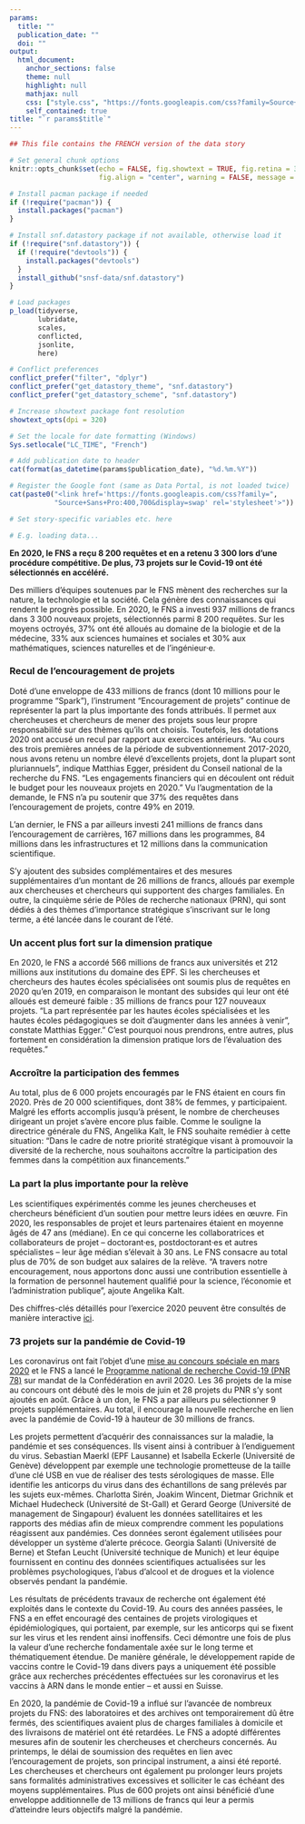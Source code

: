 ```yaml
---
params: 
  title: ""
  publication_date: ""
  doi: ""
output: 
  html_document:
    anchor_sections: false
    theme: null
    highlight: null
    mathjax: null
    css: ["style.css", "https://fonts.googleapis.com/css?family=Source+Sans+Pro:400,700&display=swap"]
    self_contained: true
title: "`r params$title`"
---
```


```r
## This file contains the FRENCH version of the data story 

# Set general chunk options
knitr::opts_chunk$set(echo = FALSE, fig.showtext = TRUE, fig.retina = 3, 
                      fig.align = "center", warning = FALSE, message = FALSE)

# Install pacman package if needed
if (!require("pacman")) {
  install.packages("pacman")
}

# Install snf.datastory package if not available, otherwise load it
if (!require("snf.datastory")) {
  if (!require("devtools")) {
    install.packages("devtools")
  }
  install_github("snsf-data/snf.datastory")
}

# Load packages
p_load(tidyverse,
       lubridate,
       scales, 
       conflicted, 
       jsonlite,
       here)

# Conflict preferences
conflict_prefer("filter", "dplyr")
conflict_prefer("get_datastory_theme", "snf.datastory")
conflict_prefer("get_datastory_scheme", "snf.datastory")

# Increase showtext package font resolution
showtext_opts(dpi = 320)

# Set the locale for date formatting (Windows)
Sys.setlocale("LC_TIME", "French")
```

```r
# Add publication date to header
cat(format(as_datetime(params$publication_date), "%d.%m.%Y"))

# Register the Google font (same as Data Portal, is not loaded twice)
cat(paste0("<link href='https://fonts.googleapis.com/css?family=", 
           "Source+Sans+Pro:400,700&display=swap' rel='stylesheet'>"))
```

```r
# Set story-specific variables etc. here

# E.g. loading data...

```


<!-- Short lead (2-3 sentences) in bold -->

__En 2020, le FNS a reçu 8 200 requêtes et en a retenu 3 300 lors d’une procédure compétitive. De plus, 73 projets sur le Covid-19 ont été sélectionnés en accéléré.__

Des milliers d'équipes soutenues par le FNS mènent des recherches sur la nature, la technologie et la société. Cela génère des connaissances qui rendent le progrès possible. En 2020, le FNS a investi 937 millions de francs dans 3 300 nouveaux projets, sélectionnés parmi 8 200 requêtes. Sur les moyens octroyés, 37% ont été alloués au domaine de la biologie et de la médecine, 33% aux sciences humaines et sociales et 30% aux mathématiques, sciences naturelles et de l’ingénieur·e.

### Recul de l’encouragement de projets

Doté d’une enveloppe de 433 millions de francs (dont 10 millions pour le programme "Spark"), l’instrument "Encouragement de projets" continue de représenter la part la plus importante des fonds attribués. Il permet aux chercheuses et chercheurs de mener des projets sous leur propre responsabilité sur des thèmes qu’ils ont choisis. Toutefois, les dotations 2020 ont accusé un recul par rapport aux exercices antérieurs. "Au cours des trois premières années de la période de subventionnement 2017-2020, nous avons retenu un nombre élevé d’excellents projets, dont la plupart sont pluriannuels", indique Matthias Egger, président du Conseil national de la recherche du FNS. "Les engagements financiers qui en découlent ont réduit le budget pour les nouveaux projets en 2020." Vu l’augmentation de la demande, le FNS n’a pu soutenir que 37% des requêtes dans l’encouragement de projets, contre 49% en 2019.

L’an dernier, le FNS a par ailleurs investi 241 millions de francs dans l’encouragement de carrières, 167 millions dans les programmes, 84 millions dans les infrastructures et 12 millions dans la communication scientifique.

S’y ajoutent des subsides complémentaires et des mesures supplémentaires d’un montant de 26 millions de francs, alloués par exemple aux chercheuses et chercheurs qui supportent des charges familiales. En outre, la cinquième série de Pôles de recherche nationaux (PRN), qui sont dédiés à des thèmes d’importance stratégique s’inscrivant sur le long terme, a été lancée dans le courant de l’été.

### Un accent plus fort sur la dimension pratique

En 2020, le FNS a accordé 566 millions de francs aux universités et 212 millions aux institutions du domaine des EPF. Si les chercheuses et chercheurs des hautes écoles spécialisées ont soumis plus de requêtes en 2020 qu’en 2019, en comparaison le montant des subsides qui leur ont été alloués est demeuré faible : 35 millions de francs pour 127 nouveaux projets. "La part représentée par les hautes écoles spécialisées et les hautes écoles pédagogiques se doit d’augmenter dans les années à venir", constate Matthias Egger." C’est pourquoi nous prendrons, entre autres, plus fortement en considération la dimension pratique lors de l’évaluation des requêtes."

### Accroître la participation des femmes

Au total, plus de 6 000 projets encouragés par le FNS étaient en cours fin 2020. Près de 20 000 scientifiques, dont 38% de femmes, y participaient. Malgré les efforts accomplis jusqu’à présent, le nombre de chercheuses dirigeant un projet s’avère encore plus faible. Comme le souligne la directrice générale du FNS, Angelika Kalt, le FNS souhaite remédier à cette situation: "Dans le cadre de notre priorité stratégique visant à promouvoir la diversité de la recherche, nous souhaitons accroître la participation des femmes dans la compétition aux financements."

### La part la plus importante pour la relève

Les scientifiques expérimentés comme les jeunes chercheuses et chercheurs bénéficient d’un soutien pour mettre leurs idées en œuvre. Fin 2020, les responsables de projet et leurs partenaires étaient en moyenne âgés de 47 ans (médiane). En ce qui concerne les collaboratrices et collaborateurs de projet – doctorant·es, postdoctorant·es et autres spécialistes – leur âge médian s’élevait à 30 ans. Le FNS consacre au total plus de 70% de son budget aux salaires de la relève. "A travers notre encouragement, nous apportons donc aussi une contribution essentielle à la formation de personnel hautement qualifié pour la science, l’économie et l’administration publique", ajoute Angelika Kalt.

Des chiffres-clés détaillés pour l’exercice 2020 peuvent être consultés de manière interactive <a href="https://data.snf.ch/key-figures/" target="_blank">ici</a>.

<div class="info-box">

### 73 projets sur la pandémie de Covid-19

Les coronavirus ont fait l’objet d’une <a href="http://www.snf.ch/fr/pointrecherche/newsroom/Pages/news-200518-coronavirus-36-projets-de-recherche.aspx" target="_blank">mise au concours spéciale en mars 2020</a> et le FNS a lancé le <a href="http://www.snf.ch/fr/pointrecherche/newsroom/Pages/news-200804-le-pnr-covid-19-encourage-28-noureaux-projets-de-recherche-sur-le-coronavirus.aspx" target="_blank">Programme national de recherche Covid-19 (PNR 78)</a> sur mandat de la Confédération en avril 2020. Les 36 projets de la mise au concours ont débuté dès le mois de juin et 28 projets du PNR s’y sont ajoutés en août. Grâce à un don, le FNS a par ailleurs pu sélectionner 9 projets supplémentaires. Au total, il encourage la nouvelle recherche en lien avec la pandémie de Covid-19 à hauteur de 30 millions de francs.

Les projets permettent d’acquérir des connaissances sur la maladie, la pandémie et ses conséquences. Ils visent ainsi à contribuer à l’endiguement du virus. Sebastian Maerkl (EPF Lausanne) et Isabella Eckerle (Université de Genève) développent par exemple une technologie prometteuse de la taille d’une clé USB en vue de réaliser des tests sérologiques de masse. Elle identifie les anticorps du virus dans des échantillons de sang prélevés par les sujets eux-mêmes. Charlotta Sirén, Joakim Wincent, Dietmar Grichnik et Michael Hudecheck (Université de St-Gall) et Gerard George (Université de management de Singapour) évaluent les données satellitaires et les rapports des médias afin de mieux comprendre comment les populations réagissent aux pandémies. Ces données seront également utilisées pour développer un système d’alerte précoce. Georgia Salanti (Université de Berne) et Stefan Leucht (Université technique de Munich) et leur équipe fournissent en continu des données scientifiques actualisées sur les problèmes psychologiques, l’abus d’alcool et de drogues et la violence observés pendant la pandémie.

Les résultats de précédents travaux de recherche ont également été exploités dans le contexte du Covid-19. Au cours des années passées, le FNS a en effet encouragé des centaines de projets virologiques et épidémiologiques, qui portaient, par exemple, sur les anticorps qui se fixent sur les virus et les rendent ainsi inoffensifs. Ceci démontre une fois de plus la valeur d’une recherche fondamentale axée sur le long terme et thématiquement étendue. De manière générale, le développement rapide de vaccins contre le Covid-19 dans divers pays a uniquement été possible grâce aux recherches précédentes effectuées sur les coronavirus et les vaccins à ARN dans le monde entier – et aussi en Suisse.

En 2020, la pandémie de Covid-19 a influé sur l’avancée de nombreux projets du FNS: des laboratoires et des archives ont temporairement dû être fermés, des scientifiques avaient plus de charges familiales à domicile et des livraisons de matériel ont été retardées. Le FNS a adopté différentes mesures afin de soutenir les chercheuses et chercheurs concernés. Au printemps, le délai de soumission des requêtes en lien avec l’encouragement de projets, son principal instrument, a ainsi été reporté. Les chercheuses et chercheurs ont également pu prolonger leurs projets sans formalités administratives excessives et solliciter le cas échéant des moyens supplémentaires. Plus de 600 projets ont ainsi bénéficié d’une enveloppe additionnelle de 13 millions de francs qui leur a permis d’atteindre leurs objectifs malgré la pandémie.

</div>